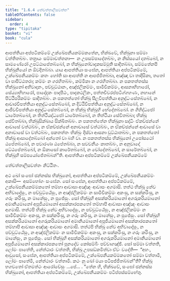 ```yaml
---
title: "1.6.4 තේචත්තාලීසවත්ත"
tableOfContents: false
sidebar:
  order: 4
type: "tipitaka"
basket: "vi"
book: "cula"
---
```



<DynamicBreadcrumb />

<Division number="60" book="cula">

<Paragraph number="280" book="cula">
ආපත්තියා අප්පටිකම්මේ උක්ඛේපනීයකම්මකතේන, භික්ඛවේ, භික්ඛුනා සම්මා වත්තිතබ්බං. තත්‍රායං සම්මාවත්තනා—  න උපසම්පාදේතබ්බං, න නිස්සයෝ දාතබ්බෝ, න සාමණේරෝ උපට්ඨාපේතබ්බෝ, න භික්ඛුනෝවාදකසම්මුති සාදිතබ්බා, සම්මතේනපි භික්ඛුනියෝ න ඕවදිතබ්බා. යාය ආපත්තියා සංඝේන, ආපත්තියා අප්පටිකම්මේ, උක්ඛේපනීයකම්මං කතං හෝති සා ආපත්ති න ආපජ්ජිතබ්බා, අඤ්ඤා වා තාදිසිකා, තතෝ වා පාපිට්ඨතරා; කම්මං න ගරහිතබ්බං, කම්මිකා න ගරහිතබ්බා. න පකතත්තස්ස භික්ඛුනෝ අභිවාදනං, පච්චුට්ඨානං, අඤ්ජලිකම්මං, සාමීචිකම්මං, ආසනාභිහාරෝ, සේය්‍යාභිහාරෝ, පාදෝදකං පාදපීඨං, පාදකථලිකං, පත්තචීවරප්පටිග්ගහණං, නහානේ පිට්ඨිපරිකම්මං සාදිතබ්බං. න පකතත්තෝ භික්ඛු සීලවිපත්තියා අනුද්ධංසේතබ්බෝ, න ආචාරවිපත්තියා අනුද්ධංසේතබ්බෝ, න දිට්ඨිවිපත්තියා අනුද්ධංසේතබ්බෝ, න ආජීවවිපත්තියා අනුද්ධංසේතබ්බෝ, න භික්ඛු භික්ඛූහි භේදේතබ්බෝ. න ගිහිද්ධජෝ ධාරේතබ්බෝ, න තිත්ථියද්ධජෝ ධාරේතබ්බෝ, න තිත්ථියා සේවිතබ්බා; භික්ඛූ සේවිතබ්බා, භික්ඛුසික්ඛාය සික්ඛිතබ්බං. න පකතත්තේන භික්ඛුනා සද්ධිං ඒකච්ඡන්නේ ආවාසේ වත්ථබ්බං, න ඒකච්ඡන්නේ අනාවාසේ වත්ථබ්බං, න ඒකච්ඡන්නේ ආවාසේ වා අනාවාසේ වා වත්ථබ්බං, පකතත්තං භික්ඛුං දිස්වා ආසනා වුට්ඨාතබ්බං, න පකතත්තෝ භික්ඛු ආසාදේතබ්බෝ අන්තෝ වා බහි වා. න පකතත්තස්ස භික්ඛුනෝ උපෝසථෝ ඨපේතබ්බෝ, න පවාරණා ඨපේතබ්බා, න සවචනීයං කාතබ්බං, න අනුවාදෝ පට්ඨපේතබ්බෝ, න ඕකාසෝ කාරේතබ්බෝ, න චෝදේතබ්බෝ, න සාරේතබ්බෝ, න භික්ඛූහි සම්පයෝජේතබ්බන්”ති.

</Paragraph>
</Division>

<Paragraph number="281" type="center" book="cula">
ආපත්තියා අප්පටිකම්මේ උක්ඛේපනීයකම්මේ

  
තේචත්තාලීසවත්තං නිට්ඨිතං.


</Paragraph>

<Division number="61" book="cula">

<Paragraph number="282" book="cula">
අථ ඛෝ සංඝෝ ඡන්නස්ස භික්ඛුනෝ, ආපත්තියා අප්පටිකම්මේ, උක්ඛේපනීයකම්මං අකාසි—  අසම්භෝගං සංඝේන. සෝ සංඝේන, ආපත්තියා අප්පටිකම්මේ, උක්ඛේපනීයකම්මකතෝ තම්හා ආවාසා අඤ්ඤං ආවාසං අගමාසි. තත්ථ භික්ඛූ නේව අභිවාදේසුං, න පච්චුට්ඨේසුං, න අඤ්ජලිකම්මං න සාමීචිකම්මං අකංසු, න සක්කරිංසු, න ගරුං කරිංසු, න මානේසුං, න පූජේසුං. සෝ භික්ඛූහි අසක්කරියමානෝ අගරුකරියමානෝ අමානියමානෝ අපූජියමානෝ අසක්කාරපකතෝ තම්හාපි ආවාසා අඤ්ඤං ආවාසං අගමාසි. තත්ථපි භික්ඛූ නේව අභිවාදේසුං, න පච්චුට්ඨේසුං, න අඤ්ජලිකම්මං න සාමීචිකම්මං අකංසු, න සක්කරිංසු, න ගරුං කරිංසු, න මානේසුං, න පූජේසුං. සෝ භික්ඛූහි අසක්කරියමානෝ අගරුකරියමානෝ අමානියමානෝ අපූජියමානෝ අසක්කාරපකතෝ තම්හාපි ආවාසා අඤ්ඤං ආවාසං අගමාසි. තත්ථපි භික්ඛූ නේව අභිවාදේසුං, න පච්චුට්ඨේසුං, න අඤ්ජලිකම්මං න සාමීචිකම්මං අකංසු, න සක්කරිංසු, න ගරුං කරිංසු, න මානේසුං, න පූජේසුං. සෝ භික්ඛූහි අසක්කරියමානෝ අගරුකරියමානෝ අමානියමානෝ අපූජියමානෝ අසක්කාරපකතෝ පුනදේව කෝසම්බිං පච්චාගඤ්ඡි. සෝ සම්මා වත්තති, ලෝමං පාතේති, නේත්ථාරං වත්තති, භික්ඛූ උපසඞ්කමිත්වා ඒවං වදේති—  “අහං, ආවුසෝ, සංඝේන, ආපත්තියා අප්පටිකම්මේ, උක්ඛේපනීයකම්මකතෝ සම්මා වත්තාමි, ලෝමං පාතේමි, නේත්ථාරං වත්තාමි. කථං නු ඛෝ මයා පටිපජ්ජිතබ්බන්”ති? භික්ඛූ භගවතෝ ඒතමත්ථං ආරෝචේසුං …පේ… . “තේන හි, භික්ඛවේ, සංඝෝ ඡන්නස්ස භික්ඛුනෝ, ආපත්තියා අප්පටිකම්මේ, උක්ඛේපනීයකම්මං පටිප්පස්සම්භේතු.
</Paragraph>
</Division>